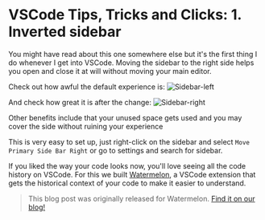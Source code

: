 # VSCode Tips, Tricks and Clicks: 1. Inverted sidebar


You might have read about this one somewhere else but it's the first thing I do whenever I get into VSCode.
Moving the sidebar to the right side helps you open and close it at will without moving your main editor.

Check out how awful the default experience is:
<Bleed>![Sidebar-left](/sidebar-left.gif)</Bleed>

And check how great it is after the change:
<Bleed>![Sidebar-right](/sidebar-right.gif)</Bleed>

Other benefits include that your unused space gets used and you may cover the side without ruining your experience

This is very easy to set up, just right-click on the sidebar and select `Move Primary Side Bar Right` or go to settings and search for sidebar.

If you liked the way your code looks now, you'll love seeing all the code history on VSCode.
For this we built [Watermelon](https://watermelon.tools), a VSCode extension that gets the historical context of your code to make it easier to understand. 
> This blog post was originally released for Watermelon. [Find it on our blog!](https://watermelon.tools/post/vscode-tips-tricks-and-clicks-inverted-sidebar)
